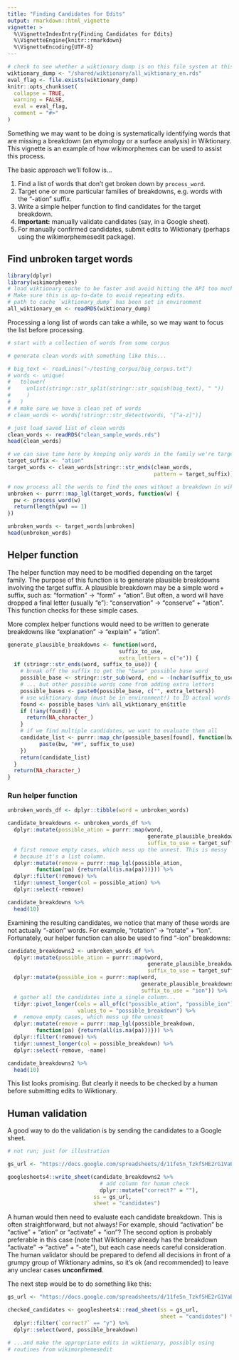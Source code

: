 ```yaml
---
title: "Finding Candidates for Edits"
output: rmarkdown::html_vignette
vignette: >
  %\VignetteIndexEntry{Finding Candidates for Edits}
  %\VignetteEngine{knitr::rmarkdown}
  %\VignetteEncoding{UTF-8}
---
```


```r
# check to see whether a wiktionary dump is on this file system at this path
wiktionary_dump <- "/shared/wiktionary/all_wiktionary_en.rds"
eval_flag <- file.exists(wiktionary_dump)
knitr::opts_chunk$set(
  collapse = TRUE,
  warning = FALSE,
  eval = eval_flag,
  comment = "#>"
)
```

Something we may want to be doing is systematically identifying words that are
missing a breakdown (an etymology or a surface analysis) in Wiktionary. This
vignette is an example of how wikimorphemes can be used to assist this process.

The basic approach we'll follow is...

1. Find a list of words that don't get broken down by `process_word`.
2. Target one or more particular families of breakdowns, e.g. words with the 
"-ation" suffix.
3. Write a simple helper function to find candidates for the target breakdown.
4. **Important:** manually validate candidates (say, in a Google sheet).
5. For manually confirmed candidates, submit edits to Wiktionary (perhaps using
the wikimorphemesedit package).

## Find unbroken target words

```r
library(dplyr)
library(wikimorphemes)
# load wiktionary cache to be faster and avoid hitting the API too much.
# Make sure this is up-to-date to avoid repeating edits.
# path to cache `wiktionary_dump` has been set in environment
all_wiktionary_en <- readRDS(wiktionary_dump)
```

Processing a long list of words can take a while, so we may want to focus the 
list before processing.

```r
# start with a collection of words from some corpus

# generate clean words with something like this...

# big_text <- readLines("~/testing_corpus/big_corpus.txt")
# words <- unique(
#   tolower(
#     unlist(stringr::str_split(stringr::str_squish(big_text), " "))
#     )
#   )
# # make sure we have a clean set of words
# clean_words <- words[!stringr::str_detect(words, "[^a-z]")]

# just load saved list of clean words
clean_words <- readRDS("clean_sample_words.rds")
head(clean_words)

# we can save time here by keeping only words in the family we're targeting
target_suffix <- "ation"
target_words <- clean_words[stringr::str_ends(clean_words,
                                              pattern = target_suffix)]

# now process all the words to find the ones without a breakdown in wiktionary
unbroken <- purrr::map_lgl(target_words, function(w) {
  pw <- process_word(w)
  return(length(pw) == 1)
})

unbroken_words <- target_words[unbroken]
head(unbroken_words)
```

## Helper function

The helper function may need to be modified depending on the target family. The
purpose of this function is to generate plausible breakdowns involving the
target suffix. A plausible breakdown may be a simple word + suffix, such as:
"formation" -> "form" + "ation". But often, a word will have dropped a final
letter (usually "e"): "conservation" -> "conserve" + "ation". This function
checks for these simple cases.

More complex helper functions would need to be written to generate breakdowns
like "explanation" -> "explain" + "ation".

```r
generate_plausible_breakdowns <- function(word, 
                                   suffix_to_use, 
                                   extra_letters = c("e")) {
  if (stringr::str_ends(word, suffix_to_use)) {
    # break off the suffix to get the "base" possible base word
    possible_base <- stringr::str_sub(word, end = -(nchar(suffix_to_use) + 1))
    # ... but other possible words come from adding extra letters
    possible_bases <- paste0(possible_base, c("", extra_letters)) 
    # use wiktionary dump (must be in environment!) to ID actual words
    found <- possible_bases %in% all_wiktionary_en$title 
    if (!any(found)) {
      return(NA_character_)
    }
    # if we find multiple candidates, we want to evaluate them all
    candidate_list <- purrr::map_chr(possible_bases[found], function(bw) {
          paste(bw, "##", suffix_to_use)
    })
    return(candidate_list)
  }
  return(NA_character_)
}
```

### Run helper function

```r
unbroken_words_df <- dplyr::tibble(word = unbroken_words)

candidate_breakdowns <- unbroken_words_df %>% 
  dplyr::mutate(possible_ation = purrr::map(word,
                                            generate_plausible_breakdowns,
                                            suffix_to_use = target_suffix)) %>% 
  # first remove empty cases, which mess up the unnest. This is messy
  # because it's a list column.
  dplyr::mutate(remove = purrr::map_lgl(possible_ation, 
         function(pa) {return(all(is.na(pa)))})) %>% 
  dplyr::filter(!remove) %>% 
  tidyr::unnest_longer(col = possible_ation) %>% 
  dplyr::select(-remove) 

candidate_breakdowns %>% 
  head(10) 
```


Examining the resulting candidates, we notice that many of these words are not
actually "-ation" words. For example, "rotation" -> "rotate" + "ion". 
Fortunately, our helper function can also be used to find "-ion" breakdowns:

```r
candidate_breakdowns2 <- unbroken_words_df %>% 
  dplyr::mutate(possible_ation = purrr::map(word,
                                            generate_plausible_breakdowns,
                                            suffix_to_use = target_suffix)) %>% 
  dplyr::mutate(possible_ion = purrr::map(word,
                                          generate_plausible_breakdowns,
                                          suffix_to_use = "ion")) %>% 
  # gather all the candidates into a single column...
  tidyr::pivot_longer(cols = all_of(c("possible_ation", "possible_ion")), 
                      values_to = "possible_breakdown") %>% 
  #  remove empty cases, which mess up the unnest
  dplyr::mutate(remove = purrr::map_lgl(possible_breakdown, 
         function(pa) {return(all(is.na(pa)))})) %>% 
  dplyr::filter(!remove) %>% 
  tidyr::unnest_longer(col = possible_breakdown) %>% 
  dplyr::select(-remove, -name) 

candidate_breakdowns2 %>% 
  head(10) 
```

This list looks promising. But clearly it needs to be checked by a human
before submitting edits to Wiktionary. 

## Human validation

A good way to do the validation is by sending the candidates to a Google sheet.

```r
# not run; just for illustration

gs_url <- "https://docs.google.com/spreadsheets/d/11feSn_TzkfSHE2rG1VaBut8UG-yzezXqAgTcCQtAI0g/"

googlesheets4::write_sheet(candidate_breakdowns2 %>% 
                             # add column for human check
                             dplyr::mutate("correct?" = ""), 
                           ss = gs_url, 
                           sheet = "candidates")
```

A human would then need to evaluate each candidate breakdown. This is often
straightforward, but not always! For example, should "activation" be "active" +
"ation" or "activate" + "ion"? The second option is probably preferable in this
case (note that Wiktionary already has the breakdown "activate" -> "active" +
"-ate"), but each case needs careful consideration. The human validator should
be prepared to defend all decisions in front of a grumpy group of Wiktionary
admins, so it's ok (and recommended) to leave any unclear cases **unconfirmed**.

The next step would be to do something like this:

```r
gs_url <- "https://docs.google.com/spreadsheets/d/11feSn_TzkfSHE2rG1VaBut8UG-yzezXqAgTcCQtAI0g/"

checked_candidates <- googlesheets4::read_sheet(ss = gs_url,
                                                sheet = "candidates") %>% 
  dplyr::filter(`correct?` == "y") %>% 
  dplyr::select(word, possible_breakdown)

# ...and make the appropriate edits in wiktionary, possibly using
# routines from wikimorphemesedit
```

